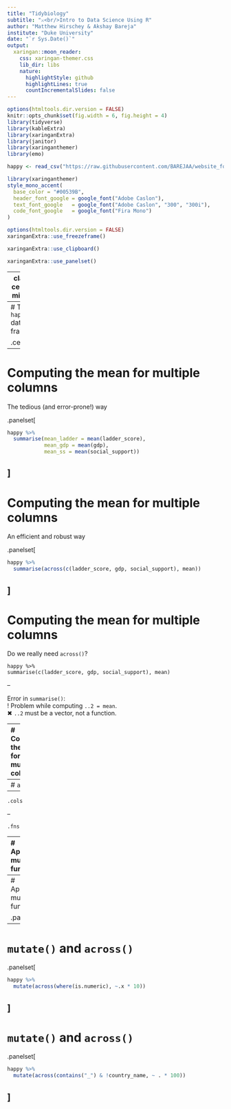 ```yaml
---
title: "Tidybiology"
subtitle: "⚔<br/>Intro to Data Science Using R"
author: "Matthew Hirschey & Akshay Bareja"
institute: "Duke University"
date: "`r Sys.Date()`"
output:
  xaringan::moon_reader:
    css: xaringan-themer.css
    lib_dir: libs
    nature:
      highlightStyle: github
      highlightLines: true
      countIncrementalSlides: false
---
```



```r
options(htmltools.dir.version = FALSE)
knitr::opts_chunk$set(fig.width = 6, fig.height = 4) 
library(tidyverse)
library(kableExtra)
library(xaringanExtra)
library(janitor)
library(xaringanthemer)
library(emo)

happy <- read_csv("https://raw.githubusercontent.com/BAREJAA/website_for_john/master/datasets/happy_small.csv")
```

```r
library(xaringanthemer)
style_mono_accent(
  base_color = "#00539B",
  header_font_google = google_font("Adobe Caslon"),
  text_font_google   = google_font("Adobe Caslon", "300", "300i"),
  code_font_google   = google_font("Fira Mono")
)
```

```r
options(htmltools.dir.version = FALSE)
xaringanExtra::use_freezeframe()
```

```r
xaringanExtra::use_clipboard()
```

```r
xaringanExtra::use_panelset()
```

---
class: center, middle

# Working With Multiple Columns

---
# The `happy` data frame

.center[
```r
happy %>% 
  kbl %>% 
  kable_styling()
```
]
---
# Computing the mean for multiple columns

The tedious (and error-prone!) way 

.panelset[
```r
happy %>% 
  summarise(mean_ladder = mean(ladder_score),
            mean_gdp = mean(gdp),
            mean_ss = mean(social_support))
```
]
---
# Computing the mean for multiple columns 

An efficient and robust way  

.panelset[
```r
happy %>% 
  summarise(across(c(ladder_score, gdp, social_support), mean))
```
]
---
# Computing the mean for multiple columns 

Do we really need `across()`?  

`happy %>%`  
  `summarise(c(ladder_score, gdp, social_support), mean)`
  
--
  
    
Error in `summarise()`:  
! Problem while computing `..2 = mean`.  
✖ `..2` must be a vector, not a function.  

---
# Computing the mean for multiple columns 

Getting fancy `r cat(jis[str_detect(jis$name, "smiling.*sunglasses"), ]$emoji)`

.panelset[
```r
happy %>% 
  summarise(across(where(is.numeric), mean))
```
]
---
# `across()`

--
  
`.cols`  
  
--
  
    
`.fns`  
  
  
---
# Applying multiple functions

.panelset[
```r
happy %>% 
  summarise(across(where(is.numeric), list(mean, sum)))
```
]
---
# Applying multiple functions

.panelset[
```r
happy %>% 
  summarise(across(where(is.numeric), list(average = mean, total = sum)))
```
]
---
# `mutate()` and `across()`

.panelset[
```r
happy %>% 
  mutate(across(where(is.numeric), ~.x * 10))
```
]
---
# `mutate()` and `across()`

.panelset[
```r
happy %>% 
  mutate(across(contains("_") & !country_name, ~ . * 100))
```
]
---


